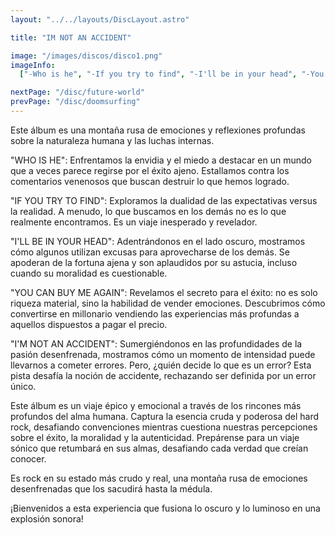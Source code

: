 ```yaml
---
layout: "../../layouts/DiscLayout.astro"

title: "IM NOT AN ACCIDENT"

image: "/images/discos/disco1.png"
imageInfo:
  ["-Who is he", "-If you try to find", "-I'll be in your head", "-You can buy me again", "-Im'not an accident"]

nextPage: "/disc/future-world"
prevPage: "/disc/doomsurfing"
---
```



Este álbum es una montaña rusa de emociones y reflexiones profundas sobre la naturaleza humana y las luchas
internas.

"WHO IS HE": Enfrentamos la envidia y el miedo a destacar en un mundo que a veces parece regirse por el éxito
ajeno. Estallamos contra los comentarios venenosos que buscan destruir lo que hemos logrado.

"IF YOU TRY TO FIND": Exploramos la dualidad de las expectativas versus la realidad. A menudo, lo que
buscamos en los demás no es lo que realmente encontramos. Es un viaje inesperado y revelador.

"I'LL BE IN YOUR HEAD": Adentrándonos en el lado oscuro, mostramos cómo algunos utilizan excusas para
aprovecharse de los demás. Se apoderan de la fortuna ajena y son aplaudidos por su astucia, incluso cuando su
moralidad es cuestionable.

"YOU CAN BUY ME AGAIN": Revelamos el secreto para el éxito: no es solo riqueza material, sino la habilidad de
vender emociones. Descubrimos cómo convertirse en millonario vendiendo las experiencias más profundas a
aquellos dispuestos a pagar el precio.

"I'M NOT AN ACCIDENT": Sumergiéndonos en las profundidades de la pasión desenfrenada, mostramos cómo un
momento de intensidad puede llevarnos a cometer errores. Pero, ¿quién decide lo que es un error? Esta pista
desafía la noción de accidente, rechazando ser definida por un error único.

Este álbum es un viaje épico y emocional a través de los rincones más profundos del alma humana. Captura la
esencia cruda y poderosa del hard rock, desafiando convenciones mientras cuestiona nuestras percepciones sobre
el éxito, la moralidad y la autenticidad. Prepárense para un viaje sónico que retumbará en sus almas,
desafiando cada verdad que creían conocer.

Es rock en su estado más crudo y real, una montaña rusa de emociones desenfrenadas que los sacudirá hasta la
médula.

¡Bienvenidos a esta experiencia que fusiona lo oscuro y lo luminoso en una explosión sonora!
